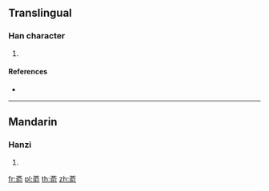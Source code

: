 {{character info/new}}
==Translingual==

===Han character===
{{Han char|rn=140|rad=艸|as=09|sn=15|four=|canj=TOMN}}

# {{defn|Han|sort=艸09}}

====References====
* {{Han ref|kx=1042.380|dkj=31341|dj=1503.020|hdz=53252.070|uh=842E|ud=33838}}

----

==Mandarin==

===Hanzi===
{{cmn-hanzi|pin=[[xuān]] ([[xuan1]]), [[yù]] ([[yu4]])|wg=hsüan<sup>1</sup>, yü<sup>4</sup>}}

# {{defn|lang=cmn|sort=艸09}}

[[fr:萮]]
[[pl:萮]]
[[th:萮]]
[[zh:萮]]
